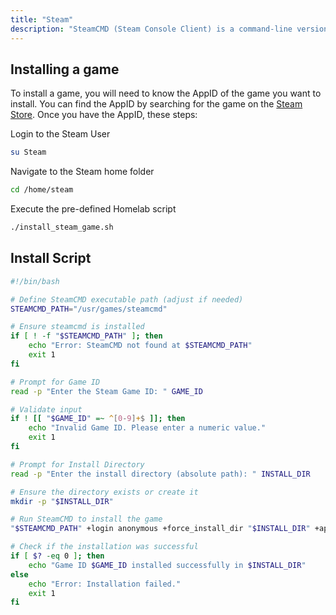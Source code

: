 ```yaml
---
title: "Steam"
description: "SteamCMD (Steam Console Client) is a command-line version of the Steam client used for managing and installing dedicated game servers. It provides a lightweight and efficient way to install, update, and manage server files for various games hosted on Steam"
---
```


## Installing a game

To install a game, you will need to know the AppID of the game you want to install. You can find the AppID by searching for the game on the [Steam Store](https://store.steampowered.com/). Once you have the AppID, these steps:

Login to the Steam User

```bash
su Steam
```

Navigate to the Steam home folder

```bash
cd /home/steam
```

Execute the pre-defined Homelab script

```bash
./install_steam_game.sh
```

## Install Script

```bash
#!/bin/bash

# Define SteamCMD executable path (adjust if needed)
STEAMCMD_PATH="/usr/games/steamcmd"

# Ensure steamcmd is installed
if [ ! -f "$STEAMCMD_PATH" ]; then
    echo "Error: SteamCMD not found at $STEAMCMD_PATH"
    exit 1
fi

# Prompt for Game ID
read -p "Enter the Steam Game ID: " GAME_ID

# Validate input
if ! [[ "$GAME_ID" =~ ^[0-9]+$ ]]; then
    echo "Invalid Game ID. Please enter a numeric value."
    exit 1
fi

# Prompt for Install Directory
read -p "Enter the install directory (absolute path): " INSTALL_DIR

# Ensure the directory exists or create it
mkdir -p "$INSTALL_DIR"

# Run SteamCMD to install the game
"$STEAMCMD_PATH" +login anonymous +force_install_dir "$INSTALL_DIR" +app_update "$GAME_ID" validate +quit

# Check if the installation was successful
if [ $? -eq 0 ]; then
    echo "Game ID $GAME_ID installed successfully in $INSTALL_DIR"
else
    echo "Error: Installation failed."
    exit 1
fi
```